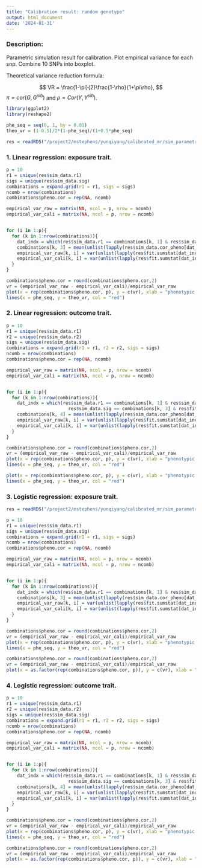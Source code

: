```yaml
---
title: "Calibration result: random genotype"
output: html_document
date: '2024-01-31'
---
```


### Description: 

Parametric simulation result for calibration. Plot empirical variance for each snp. Combine 10 SNPs into boxplot. 

Theoretical variance reduction formula:

$$
VR = \frac{1-\pi}{2}\frac{1-\rho}{1+\pi\rho},
$$
$\pi=cor(G,G^{sib})$ and $\rho=Cor(Y, Y^{sib})$.

```r
library(ggplot2)
library(reshape2)
```

```r
phe_seq = seq(0, 1, by = 0.01)
theo_vr = (1-0.5)/2*(1-phe_seq)/(1+0.5*phe_seq)
```

```r
res = readRDS("/project2/mstephens/yunqiyang/calibrated_mr/sim_parametric202404/sibling_linear/res.rds")
```

### 1. Linear regression: exposure trait. 

```r
p = 10
r1 = unique(res$sim_data.r1)
sigs = unique(res$sim_data.sig)
combinations = expand.grid(r1 = r1, sigs = sigs)
ncomb = nrow(combinations)
combinations$pheno.cor = rep(NA, ncomb)

empirical_var_raw = matrix(NA, ncol = p, nrow = ncomb)
empirical_var_cali = matrix(NA, ncol = p, nrow = ncomb)


for (i in 1:p){
  for (k in 1:nrow(combinations)){
    dat_indx = which(res$sim_data.r1 == combinations[k, 1] & res$sim_data.sig == combinations[k, 2] & res$fit.method == "calibrated")
    combinations[k, 3] = mean(unlist(lapply(res$sim_data.cor_pheno[dat_indx], function(x) x[1])))
    empirical_var_raw[k, i] = var(unlist(lapply(res$fit.sumstat[dat_indx], function(x) x[i, "Y1.raw"])))
    empirical_var_cali[k, i] = var(unlist(lapply(res$fit.sumstat[dat_indx], function(x) x[i, "Y1.cali"])))
  }
}
```


```r

combinations$pheno.cor = round(combinations$pheno.cor,2)
vr = (empirical_var_raw - empirical_var_cali)/empirical_var_raw
plot(x = rep(combinations$pheno.cor, p), y = c(vr), xlab = "phenotypic correlation", ylab = "variance reduction", pch = 20, xlim = c(0,0.8), cex = 0.6, main = "Linear regression")
lines(x = phe_seq, y = theo_vr, col = "red")
```


### 2. Linear regression: outcome trait. 

```r
p = 10
r1 = unique(res$sim_data.r1)
r2 = unique(res$sim_data.r2)
sigs = unique(res$sim_data.sig)
combinations = expand.grid(r1 = r1, r2 = r2, sigs = sigs)
ncomb = nrow(combinations)
combinations$pheno.cor = rep(NA, ncomb)

empirical_var_raw = matrix(NA, ncol = p, nrow = ncomb)
empirical_var_cali = matrix(NA, ncol = p, nrow = ncomb)


for (i in 1:p){
  for (k in 1:nrow(combinations)){
    dat_indx = which(res$sim_data.r1 == combinations[k, 1] & res$sim_data.r2 == combinations[k, 2] &
                       res$sim_data.sig == combinations[k, 3] & res$fit.method == "calibrated")
    combinations[k, 4] = mean(unlist(lapply(res$sim_data.cor_pheno[dat_indx], function(x) x[2])))
    empirical_var_raw[k, i] = var(unlist(lapply(res$fit.sumstat[dat_indx], function(x) x[i, "Y2.raw"])))
    empirical_var_cali[k, i] = var(unlist(lapply(res$fit.sumstat[dat_indx], function(x) x[i, "Y2.cali"])))
  }
}
```

```r
combinations$pheno.cor = round(combinations$pheno.cor,2)
vr = (empirical_var_raw - empirical_var_cali)/empirical_var_raw
plot(x = rep(combinations$pheno.cor, p), y = c(vr), xlab = "phenotypic correlation", ylab = "variance reduction", pch = 20, cex = 0.6, xlim = c(0, 0.8))
lines(x = phe_seq, y = theo_vr, col = "red")

plot(x = rep(combinations$pheno.cor, p), y = c(vr), xlab = "phenotypic correlation", ylab = "variance reduction", pch = 20, cex = 0.6, xlim = c(0, 0.1))
lines(x = phe_seq, y = theo_vr, col = "red")
```





### 3. Logistic regression: exposure trait. 

```r
res = readRDS("/project2/mstephens/yunqiyang/calibrated_mr/sim_parametric202404/sibling_logistic/res.rds")
```


```r
p = 10
r1 = unique(res$sim_data.r1)
sigs = unique(res$sim_data.sig)
combinations = expand.grid(r1 = r1, sigs = sigs)
ncomb = nrow(combinations)
combinations$pheno.cor = rep(NA, ncomb)

empirical_var_raw = matrix(NA, ncol = p, nrow = ncomb)
empirical_var_cali = matrix(NA, ncol = p, nrow = ncomb)


for (i in 1:p){
  for (k in 1:nrow(combinations)){
    dat_indx = which(res$sim_data.r1 == combinations[k, 1] & res$sim_data.sig == combinations[k, 2] & res$fit.method == "calibrated")
    combinations[k, 3] = mean(unlist(lapply(res$sim_data.cor_pheno[dat_indx], function(x) x[1])))
    empirical_var_raw[k, i] = var(unlist(lapply(res$fit.sumstat[dat_indx], function(x) x[i, "Y1.raw"])))
    empirical_var_cali[k, i] = var(unlist(lapply(res$fit.sumstat[dat_indx], function(x) x[i, "Y1.cali"])))
  }
}
```


```r
combinations$pheno.cor = round(combinations$pheno.cor,2)
vr = (empirical_var_raw - empirical_var_cali)/empirical_var_raw
plot(x = rep(combinations$pheno.cor, p), y = c(vr), xlab = "phenotypic correlation", ylab = "variance reduction", pch = 20, xlim = c(0, 0.8), cex = 0.6, main = "Logistic regression")
lines(x = phe_seq, y = theo_vr, col = "red")
```


```r
combinations$pheno.cor = round(combinations$pheno.cor,2)
vr = (empirical_var_raw - empirical_var_cali)/empirical_var_raw
plot(x = as.factor(rep(combinations$pheno.cor, p)), y = c(vr), xlab = "phenotypic correlation", ylab = "variance reduction", xaxt = 'n')
```

### 4. Logistic regression: outcome trait. 

```r
p = 10
r1 = unique(res$sim_data.r1)
r2 = unique(res$sim_data.r2)
sigs = unique(res$sim_data.sig)
combinations = expand.grid(r1 = r1, r2 = r2, sigs = sigs)
ncomb = nrow(combinations)
combinations$pheno.cor = rep(NA, ncomb)

empirical_var_raw = matrix(NA, ncol = p, nrow = ncomb)
empirical_var_cali = matrix(NA, ncol = p, nrow = ncomb)


for (i in 1:p){
  for (k in 1:nrow(combinations)){
    dat_indx = which(res$sim_data.r1 == combinations[k, 1] & res$sim_data.r2 == combinations[k, 2] &
                       res$sim_data.sig == combinations[k, 3] & res$fit.method == "calibrated")
    combinations[k, 4] = mean(unlist(lapply(res$sim_data.cor_pheno[dat_indx], function(x) x[2])))
    empirical_var_raw[k, i] = var(unlist(lapply(res$fit.sumstat[dat_indx], function(x) x[i, "Y2.raw"])))
    empirical_var_cali[k, i] = var(unlist(lapply(res$fit.sumstat[dat_indx], function(x) x[i, "Y2.cali"])))
  }
}
```

```r
combinations$pheno.cor = round(combinations$pheno.cor,2)
vr = (empirical_var_raw - empirical_var_cali)/empirical_var_raw
plot(x = rep(combinations$pheno.cor, p), y = c(vr), xlab = "phenotypic correlation", ylab = "variance reduction", pch = 20, xlim = c(0, 0.8), cex = 0.6)
lines(x = phe_seq, y = theo_vr, col = "red")
```

```r
combinations$pheno.cor = round(combinations$pheno.cor,2)
vr = (empirical_var_raw - empirical_var_cali)/empirical_var_raw
plot(x = as.factor(rep(combinations$pheno.cor, p)), y = c(vr), xlab = "phenotypic correlation", ylab = "variance reduction", xaxt = 'n')
```

